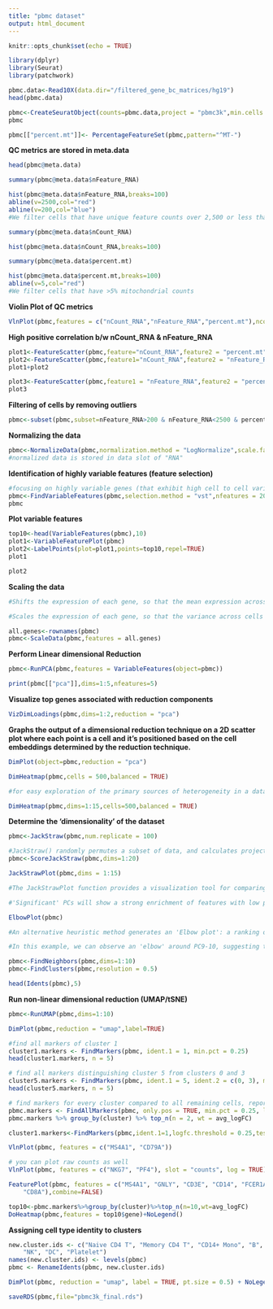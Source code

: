 ---
title: "pbmc dataset"
output: html_document
---

```{r setup, include=FALSE}
knitr::opts_chunk$set(echo = TRUE)
```

```{r,include=FALSE}
library(dplyr)
library(Seurat)
library(patchwork)
```

```{r}
pbmc.data<-Read10X(data.dir="/filtered_gene_bc_matrices/hg19")
head(pbmc.data)
```
```{r}
pbmc<-CreateSeuratObject(counts=pbmc.data,project = "pbmc3k",min.cells =3 ,min.features = 200)
pbmc
```
```{r}
pbmc[["percent.mt"]]<- PercentageFeatureSet(pbmc,pattern="^MT-")
```

**QC metrics are stored in meta.data**

```{r}
head(pbmc@meta.data)
```
```{r}
summary(pbmc@meta.data$nFeature_RNA)
```
```{r}
hist(pbmc@meta.data$nFeature_RNA,breaks=100)
abline(v=2500,col="red")
abline(v=200,col="blue")
#We filter cells that have unique feature counts over 2,500 or less than 200
```

```{r}
summary(pbmc@meta.data$nCount_RNA)
```
```{r}
hist(pbmc@meta.data$nCount_RNA,breaks=100)
```
```{r}
summary(pbmc@meta.data$percent.mt)
```
```{r}
hist(pbmc@meta.data$percent.mt,breaks=100)
abline(v=5,col="red")
#We filter cells that have >5% mitochondrial counts
```
**Violin Plot of QC metrics**

```{r}
VlnPlot(pbmc,features = c("nCount_RNA","nFeature_RNA","percent.mt"),ncol=3)
```
**High positive correlation b/w nCount_RNA & nFeature_RNA**
```{r}
plot1<-FeatureScatter(pbmc,feature="nCount_RNA",feature2 = "percent.mt")
plot2<-FeatureScatter(pbmc,feature1="nCount_RNA",feature2 = "nFeature_RNA")
plot1+plot2
```
```{r}
plot3<-FeatureScatter(pbmc,feature1 = "nFeature_RNA",feature2 = "percent.mt")
plot3
```
**Filtering of cells by removing outliers**

```{r}
pbmc<-subset(pbmc,subset=nFeature_RNA>200 & nFeature_RNA<2500 & percent.mt<5)
```

**Normalizing the data**

```{r}
pbmc<-NormalizeData(pbmc,normalization.method = "LogNormalize",scale.factor = 10000)
#normalized data is stored in data slot of "RNA"
```
**Identification of highly variable features (feature selection)**

```{r}
#focusing on highly variable genes (that exhibit high cell to cell variation) in downstream analysis helps in detection of biological signal 
pbmc<-FindVariableFeatures(pbmc,selection.method = "vst",nfeatures = 2000)
pbmc

```
**Plot variable features**
```{r}
top10<-head(VariableFeatures(pbmc),10)
plot1<-VariableFeaturePlot(pbmc)
plot2<-LabelPoints(plot=plot1,points=top10,repel=TRUE)
plot1
```

```{r}
plot2
```
**Scaling the data**

```{r}
#Shifts the expression of each gene, so that the mean expression across cells is 0

#Scales the expression of each gene, so that the variance across cells is 1

all.genes<-rownames(pbmc)
pbmc<-ScaleData(pbmc,features = all.genes)
```
**Perform Linear dimensional Reduction**

```{r}
pbmc<-RunPCA(pbmc,features = VariableFeatures(object=pbmc))
```
```{r}
print(pbmc[["pca"]],dims=1:5,nfeatures=5)
```
**Visualize top genes associated with reduction components**

```{r}
VizDimLoadings(pbmc,dims=1:2,reduction = "pca")
```
**Graphs the output of a dimensional reduction technique on a 2D scatter plot where each point is a cell and it's positioned based on the cell embeddings determined by the reduction technique.**

```{r}
DimPlot(object=pbmc,reduction = "pca")
```
```{r}
DimHeatmap(pbmc,cells = 500,balanced = TRUE)

#for easy exploration of the primary sources of heterogeneity in a dataset, and can be useful when trying to decide which PCs to include for further downstream analyses. Both cells and features are ordered according to their PCA scores. 
```

```{r}
DimHeatmap(pbmc,dims=1:15,cells=500,balanced = TRUE)
```
**Determine the 'dimensionality' of the dataset**

```{r}
pbmc<-JackStraw(pbmc,num.replicate = 100)

#JackStraw() randomly permutes a subset of data, and calculates projected PCA scores for these 'random' genes. Then compares the PCA scores for the 'random' genes with the observed PCA scores to determine statistical signifance. End result is a p-value for each gene's association with each principal component.
pbmc<-ScoreJackStraw(pbmc,dims=1:20)

```

```{r}
JackStrawPlot(pbmc,dims = 1:15)

#The JackStrawPlot function provides a visualization tool for comparing the distribution of p-values for each PC with a uniform distribution (dashed line). 

#'Significant' PCs will show a strong enrichment of features with low p-values (solid curve above the dashed line). In this case it appears that there is a sharp drop-off in significance after the first 10-12 PCs.

```
```{r}
ElbowPlot(pbmc)

#An alternative heuristic method generates an 'Elbow plot': a ranking of principle components based on the percentage of variance explained by each one (ElbowPlot function). 

#In this example, we can observe an 'elbow' around PC9-10, suggesting that the majority of true signal is captured in the first 10 PCs.
```
```{r}
pbmc<-FindNeighbors(pbmc,dims=1:10)
pbmc<-FindClusters(pbmc,resolution = 0.5)
```
```{r}
head(Idents(pbmc),5)
```
**Run non-linear dimensional reduction (UMAP/tSNE)**

```{r}
pbmc<-RunUMAP(pbmc,dims=1:10)
```

```{r}
DimPlot(pbmc,reduction = "umap",label=TRUE)
```
```{r}
#find all markers of cluster 1
cluster1.markers <- FindMarkers(pbmc, ident.1 = 1, min.pct = 0.25)
head(cluster1.markers, n = 5)
```
```{r}
# find all markers distinguishing cluster 5 from clusters 0 and 3
cluster5.markers <- FindMarkers(pbmc, ident.1 = 5, ident.2 = c(0, 3), min.pct = 0.25)
head(cluster5.markers, n = 5)
```
```{r}
# find markers for every cluster compared to all remaining cells, report only the positive ones
pbmc.markers <- FindAllMarkers(pbmc, only.pos = TRUE, min.pct = 0.25, logfc.threshold = 0.25)
pbmc.markers %>% group_by(cluster) %>% top_n(n = 2, wt = avg_logFC)
```
```{r}
cluster1.markers<-FindMarkers(pbmc,ident.1=1,logfc.threshold = 0.25,test.use = "roc",only.pos = TRUE)
```
```{r}
VlnPlot(pbmc, features = c("MS4A1", "CD79A"))

```
```{r}
# you can plot raw counts as well
VlnPlot(pbmc, features = c("NKG7", "PF4"), slot = "counts", log = TRUE)
```

```{r}
FeaturePlot(pbmc, features = c("MS4A1", "GNLY", "CD3E", "CD14", "FCER1A", "FCGR3A", "LYZ", "PPBP", 
    "CD8A"),combine=FALSE)
```
```{r}
top10<-pbmc.markers%>%group_by(cluster)%>%top_n(n=10,wt=avg_logFC)
DoHeatmap(pbmc,features = top10$gene)+NoLegend()
```
**Assigning cell type identity to clusters**

```{r}
new.cluster.ids <- c("Naive CD4 T", "Memory CD4 T", "CD14+ Mono", "B", "CD8 T", "FCGR3A+ Mono", 
    "NK", "DC", "Platelet")
names(new.cluster.ids) <- levels(pbmc)
pbmc <- RenameIdents(pbmc, new.cluster.ids)

DimPlot(pbmc, reduction = "umap", label = TRUE, pt.size = 0.5) + NoLegend()
```
```{r}
saveRDS(pbmc,file="pbmc3k_final.rds")
```

